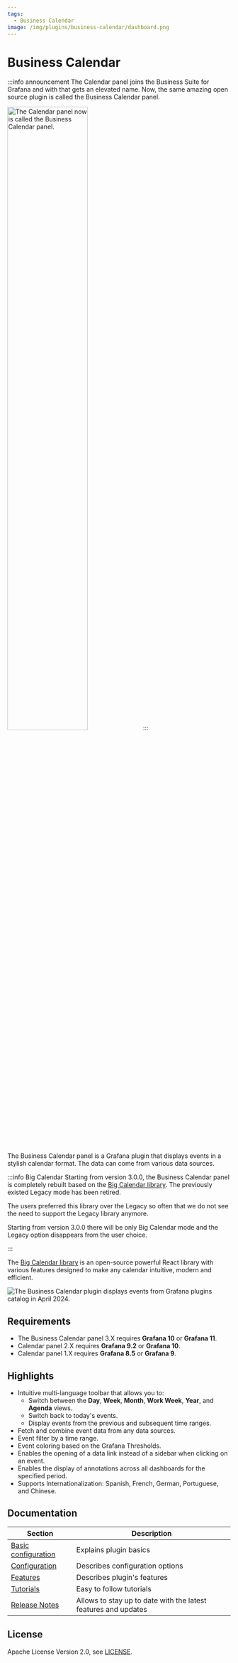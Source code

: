 ```yaml
---
tags:
  - Business Calendar
image: /img/plugins/business-calendar/dashboard.png
---
```



# Business Calendar

:::info announcement
The Calendar panel joins the Business Suite for Grafana and with that gets an elevated name. Now, the same amazing open source plugin is called the Business Calendar panel.

<Image
  title="The Calendar panel now is called the Business Calendar panel."
  src="/img/plugins/business-calendar/new-name.png"
  width="60%"
/>
:::

The Business Calendar panel is a Grafana plugin that displays events in a stylish calendar format. The data can come from various data sources.

:::info Big Calendar
Starting from version 3.0.0, the Business Calendar panel is completely rebuilt based on the [Big Calendar library](https://jquense.github.io/react-big-calendar/examples/index.html?path=/story/about-big-calendar--page). The previously existed Legacy mode has been retired.

The users preferred this library over the Legacy so often that we do not see the need to support the Legacy library anymore.

Starting from version 3.0.0 there will be only Big Calendar mode and the Legacy option disappears from the user choice.

:::

The [Big Calendar library](https://jquense.github.io/react-big-calendar/examples/index.html?path=/story/about-big-calendar--page) is an open-source powerful React library with various features designed to make any calendar intuitive, modern and efficient.

<Image
  title="The Business Calendar plugin displays events from Grafana plugins catalog in April 2024."
  src="/img/plugins/business-calendar/dashboard.png"
/>

## Requirements

- The Business Calendar panel 3.X requires **Grafana 10** or **Grafana 11**.
- Calendar panel 2.X requires **Grafana 9.2** or **Grafana 10**.
- Calendar panel 1.X requires **Grafana 8.5** or **Grafana 9**.

<GettingStarted />

## Highlights

- Intuitive multi-language toolbar that allows you to:
  - Switch between the **Day**, **Week**, **Month**, **Work Week**, **Year**, and **Agenda** views.
  - Switch back to today's events.
  - Display events from the previous and subsequent time ranges.
- Fetch and combine event data from any data sources.
- Event filter by a time range.
- Event coloring based on the Grafana Thresholds.
- Enables the opening of a data link instead of a sidebar when clicking on an event.
- Enables the display of annotations across all dashboards for the specified period.
- Supports Internationalization: Spanish, French, German, Portuguese, and Chinese.

<Tutorial />

## Documentation

| Section                             | Description                                                    |
| ----------------------------------- | -------------------------------------------------------------- |
| [Basic configuration](basic-config) | Explains plugin basics                                         |
| [Configuration](sections)           | Describes configuration options                                |
| [Features](features)                | Describes plugin's features                                    |
| [Tutorials](tutorials)              | Easy to follow tutorials                                       |
| [Release Notes](release)            | Allows to stay up to date with the latest features and updates |

## License

Apache License Version 2.0, see [LICENSE](https://github.com/volkovlabs/business-calendar/blob/main/LICENSE).

<Feedback />
